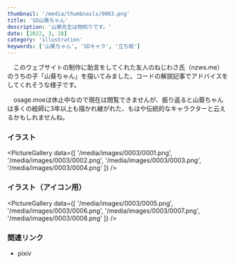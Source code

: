 ```yaml
---
thumbnail: '/media/thumbnails/0003.png'
title: 'SD山葵ちゃん'
description: '山葵先生は物知りです。'
date: [2022, 3, 28]
category: 'illustration'
keywords: ['山葵ちゃん', 'SDキャラ', '立ち絵']
---
```


　このウェブサイトの制作に助言をしてくれた友人のねじわさ氏（<Link href='https://nzws.me/'>nzws.me</Link>）のうちの子「山葵ちゃん」を描いてみました。コードの解説記事でアドバイスをしてくれそうな様子です。

　<Link href='https://osage.moe/'>osage.moe</Link>は休止中なので現在は閲覧できませんが、振り返ると山葵ちゃんは多くの絵師に3年以上も描かれ継がれた、もはや伝統的なキャラクターと云えるかもしれませんね。

### イラスト

<PictureGallery data={[
    '/media/images/0003/0001.png',
    '/media/images/0003/0002.png',
    '/media/images/0003/0003.png',
    '/media/images/0003/0004.png'
]} />

### イラスト（アイコン用）

<PictureGallery data={[
    '/media/images/0003/0005.png',
    '/media/images/0003/0006.png',
    '/media/images/0003/0007.png',
    '/media/images/0003/0008.png'
]} />

### 関連リンク

- <Link href='https://www.pixiv.net/artworks/97718612'>pixiv</Link>

